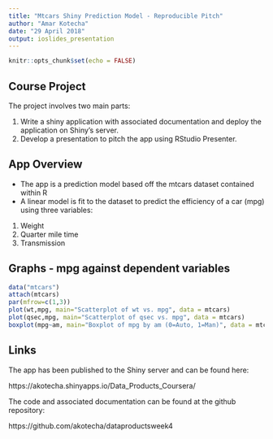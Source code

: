 ```yaml
---
title: "Mtcars Shiny Prediction Model - Reproducible Pitch"
author: "Amar Kotecha"
date: "29 April 2018"
output: ioslides_presentation
---
```


```r
knitr::opts_chunk$set(echo = FALSE)
```

## Course Project

The project involves two main parts:

1. Write a shiny application with associated documentation and deploy the application on Shiny's server.
2. Develop a presentation to pitch the app using RStudio Presenter. 

## App Overview

- The app is a prediction model based off the mtcars dataset contained within R
- A linear model is fit to the dataset to predict the efficiency of a car (mpg) using three variables:

1. Weight
2. Quarter mile time
3. Transmission


## Graphs - mpg against dependent variables

```r
data("mtcars")
attach(mtcars)
par(mfrow=c(1,3))
plot(wt,mpg, main="Scatterplot of wt vs. mpg", data = mtcars)
plot(qsec,mpg, main="Scatterplot of qsec vs. mpg", data = mtcars)
boxplot(mpg~am, main="Boxplot of mpg by am (0=Auto, 1=Man)", data = mtcars)
```

## Links

The app has been published to the Shiny server and can be found here:

https://akotecha.shinyapps.io/Data_Products_Coursera/

The code and associated documentation can be found at the github repository:

https://github.com/akotecha/dataproductsweek4

